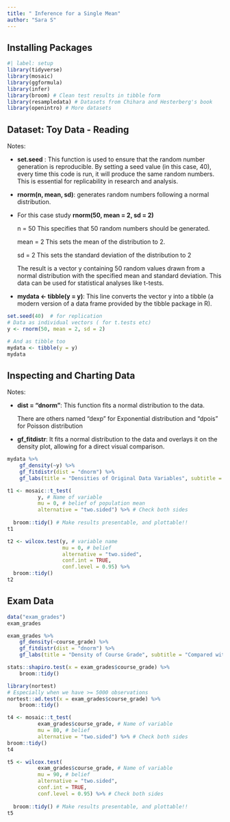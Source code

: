 ```yaml
---
title: " Inference for a Single Mean"
author: "Sara S"
---
```


## Installing Packages

```r
#| label: setup
library(tidyverse)
library(mosaic)
library(ggformula)
library(infer)
library(broom) # Clean test results in tibble form
library(resampledata) # Datasets from Chihara and Hesterberg's book
library(openintro) # More datasets
```

## Dataset: Toy Data - Reading

Notes:

-   **set.seed** : This function is used to ensure that the random number generation is reproducible. By setting a seed value (in this case, 40), every time this code is run, it will produce the same random numbers. This is essential for replicability in research and analysis.

-   **rnorm(n, mean, sd)**: generates random numbers following a normal distribution.

-   For this case study **rnorm(50, mean = 2, sd = 2)**

    n = 50 This specifies that 50 random numbers should be generated.

    mean = 2 This sets the mean of the distribution to 2.

    sd = 2 This sets the standard deviation of the distribution to 2

    The result is a vector y containing 50 random values drawn from a normal distribution with the specified mean and standard deviation. This data can be used for statistical analyses like t-tests.

-   **mydata \<- tibble(y = y)**: This line converts the vector y into a tibble (a modern version of a data frame provided by the tibble package in R).

```r
set.seed(40)  # for replication
# Data as individual vectors ( for t.tests etc)
y <- rnorm(50, mean = 2, sd = 2)

# And as tibble too
mydata <- tibble(y = y)
mydata
```

## **Inspecting and Charting Data**

Notes:

-   **dist = "dnorm"**: This function fits a normal distribution to the data.

    There are others named "dexp" for Exponential distribution and "dpois" for Poisson distribution

-   **gf_fitdistr**: It fits a normal distribution to the data and overlays it on the density plot, allowing for a direct visual comparison.

```r
mydata %>%
    gf_density(~y) %>%
    gf_fitdistr(dist = "dnorm") %>%
    gf_labs(title = "Densities of Original Data Variables", subtitle = "Compared with Normal Density")
```

```r
t1 <- mosaic::t_test(
          y, # Name of variable
          mu = 0, # belief of population mean
          alternative = "two.sided") %>% # Check both sides
  
  broom::tidy() # Make results presentable, and plottable!!
t1
```

```r
t2 <- wilcox.test(y, # variable name
                  mu = 0, # belief
                  alternative = "two.sided",
                  conf.int = TRUE,
                  conf.level = 0.95) %>% 
  broom::tidy()
t2
```

## Exam Data

```r
data("exam_grades")
exam_grades
```

```r
exam_grades %>%
    gf_density(~course_grade) %>%
    gf_fitdistr(dist = "dnorm") %>%
    gf_labs(title = "Density of Course Grade", subtitle = "Compared with Normal Density")
```

```r
stats::shapiro.test(x = exam_grades$course_grade) %>%
    broom::tidy()
```

```r
library(nortest)
# Especially when we have >= 5000 observations
nortest::ad.test(x = exam_grades$course_grade) %>%
    broom::tidy()
```

```r
t4 <- mosaic::t_test(
          exam_grades$course_grade, # Name of variable
          mu = 80, # belief
          alternative = "two.sided") %>% # Check both sides
broom::tidy()
t4
```

```r
t5 <- wilcox.test(
          exam_grades$course_grade, # Name of variable
          mu = 90, # belief
          alternative = "two.sided",
          conf.int = TRUE,
          conf.level = 0.95) %>% # Check both sides
  
  broom::tidy() # Make results presentable, and plottable!!
t5
```
